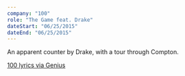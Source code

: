 ```yaml
---
company: "100"
role: "The Game feat. Drake"
dateStart: "06/25/2015"
dateEnd: "06/25/2015"
---
```



An apparent counter by Drake, with a tour through Compton.

<YouTube id="https://www.youtube.com/watch?v=b2AcxL88DoI" />

[100 lyrics via Genius](https://genius.com/The-game-100-lyrics)